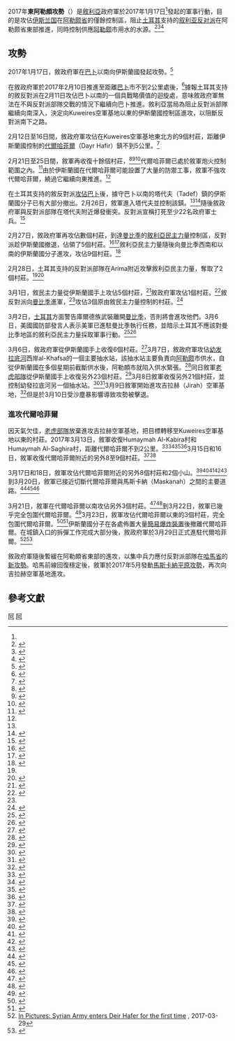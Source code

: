 {{Infobox military conflict
|conflict= 2017年東阿勒頗攻勢<br>(2017) هجوم شرق حلب
|partof= [[叙利亚内战|叙利亚内战]]
|width=350px
| image = [[File:Western_al-Bab_offensive_(2016)_(within_Northern_Syria).svg|300px]]<br/>2017年3月阿勒頗省形勢圖 
| caption = <div style="text-align:left;">{{legend|#ebc0b3|敘利亞政府控制}}
{{legend|#e2d974|[[敘利亞民主力量|敘利亞民主力量]]控制}}
{{legend|#b4b2ae|[[伊斯兰国|伊斯兰国]]控制}}
{{legend|#cdecc9|[[敘利亞反對派|敘利亞反對派]]或土耳其軍控制}}</div>
| date= 2017年1月17日<ref name="jan17"/>－2017年4月5日<br/>（2個月又19天）
| place= 敘利亞[[阿勒颇省|阿勒颇省]]東部
| result= 敘政府軍勝利
* 敘利亞政府軍收復超過200個村莊，推進至[[曼比季|曼比季]]的[[敘利亞民主力量|敘利亞民主力量]]控制區，理論上阻斷土耳其軍繼續南下之路<ref name="cutsoff">{{cite web|url=https://www.almasdarnews.com/article/syrian-army-cuts-off-frontline-turkish-army-isis-map-update/|title=Syrian Army cuts off frontline between Turkish Army and ISIS - Map update|first=Chris|last=Tomson|date=27 February 2017|publisher=|access-date=2017-03-02|archive-date=2018-10-03|archive-url=https://web.archive.org/web/20181003071950/https://www.almasdarnews.com/article/syrian-army-cuts-off-frontline-turkish-army-isis-map-update/|dead-url=no}}</ref><ref name="3_villages">{{cite web|url=https://www.almasdarnews.com/article/map-update-syrian-army-continues-blitz-against-isis-as-turkish-forces-battle-with-kurds/|title=Map Update: Syrian Army continues blitz against ISIS as Turkish forces battle with Kurds|first=Paul|last=Antonopoulos|date=28 February 2017|publisher=|access-date=2017-03-02|archive-date=2019-02-10|archive-url=https://web.archive.org/web/20190210192728/https://www.almasdarnews.com/article/map-update-syrian-army-continues-blitz-against-isis-as-turkish-forces-battle-with-kurds/|dead-url=no}}</ref>
*[[敘利亞民主力量|敘利亞民主力量]]從伊斯蘭國手上攻佔14個村莊<ref name="restart"/><ref name="push"/>
*土耳其支持的[[敘利亞反對派|敘利亞反對派]]從伊斯蘭國手上攻佔5個村莊<ref name="vie"/>
| combatant1={{flagicon image|Flag_of_Syria.svg}} 敘利亞政府
{{flagicon image|Flag of Russia.svg}} [[俄羅斯|俄羅斯]]<ref name=retreats>{{Cite web |url=http://www.syriahr.com/en/?p=61585 |title=-{The “Islamic State” organization retreats its members from Tedef and breaks down in the southeastern countryside of al-Bab and great advancement for the regime forces supported by the Hezbollah’s elite and Russian artillery}- |access-date=2017-03-02 |archive-date=2017-02-26 |archive-url=https://web.archive.org/web/20170226134418/http://www.syriahr.com/en/?p=61585 |dead-url=no }}</ref>
* [[俄罗斯空天军|俄罗斯空天军]]
{{flagicon image|InfoboxHez.PNG}} [[真主党|真主党]]<ref name=retreats/>
----
{{flagicon image|Flag of Syrian Democratic Forces.svg}} [[敘利亞民主力量|敘利亞民主力量]]<small>（自2017年2月27日起）</small>
*[[曼比季軍事委員會|曼比季軍事委員會]]
'''支援：'''
*{{flag|United States}}<small>（僅針對伊斯蘭國）</small><ref name=xh20170308/>
| combatant2= {{flag|Islamic State}}
| combatant3= Hawar Kilis行動室<small>（自2017年2月26日起）</small>
* [[自由叙利亚军|自由叙利亚军]]
* [[沙姆軍團|沙姆軍團]]
[[自由沙姆人伊斯蘭運動|自由沙姆人伊斯蘭運動]]<small>（自2017年2月26日）</small><br/>{{flag|Turkey}}<small>（自2017年3月1日）</small><ref>{{Cite web |url=http://www.reuters.com/article/us-mideast-crisis-syria-north-idUSKBN1684SB |title=Turkey, Syrian rebels attack U.S.-allied militia: militia official |access-date=2017-03-02 |archive-date=2019-04-19 |archive-url=https://web.archive.org/web/20190419214252/https://www.reuters.com/article/us-mideast-crisis-syria-north-idUSKBN1684SB |dead-url=no }}</ref>
| commander1= 
| commander2= 
| commander3= 
| units1=
| units2=
| units3=
|strength1= 10,000人<ref>{{cite web|url=https://sputniknews.com/middleeast/201611301048028007-syrian-army-liberation-al-bab/|title=Syrian Army Prepares to Enter Al-Bab to Liberate City from Terrorists|first=|last=Sputnik|publisher=|access-date=2017-03-02|archive-date=2018-12-24|archive-url=https://web.archive.org/web/20181224220853/https://sputniknews.com/middleeast/201611301048028007-syrian-army-liberation-al-bab/|dead-url=no}}</ref>
|strength2= 
|strength3= 
|casualties1={{flagicon image|Flag_of_Syria.svg}} 至少52人死<ref name="neutralizes">{{cite web|url=https://www.almasdarnews.com/article/syrian-army-neutralizes-turkish-backed-troops-near-al-bab/|title=Syrian Army neutralizes Turkish-backed troops near Al-Bab|first=Chris|last=Tomson|date=2017-02-27|publisher=|access-date=2017-03-02|archive-date=2018-10-09|archive-url=https://web.archive.org/web/20181009014725/https://www.almasdarnews.com/article/syrian-army-neutralizes-turkish-backed-troops-near-al-bab/|dead-url=no}}</ref><ref>{{cite web|url=https://www.almasdarnews.com/article/isis-suicide-attack-kills-11-syrian-soldiers-rural-aleppo/|title=ISIS suicide attack kills 11 Syrian soldiers in rural Aleppo|first=Paul|last=Antonopoulos|date=2017-02-28|publisher=|access-date=2017-03-02|archive-date=2017-05-15|archive-url=https://web.archive.org/web/20170515035956/https://www.almasdarnews.com/article/isis-suicide-attack-kills-11-syrian-soldiers-rural-aleppo/|dead-url=no}}</ref><ref>{{Cite web |url=http://www.hindustantimes.com/world-news/twin-islamic-state-suicide-attacks-kill-15-in-north-syria/story-b7NvfJ7Y7MS1hdxEoJhjWM.html |title=Twin Islamic State suicide attacks kill 15 in north Syria |access-date=2017-03-09 |archive-date=2017-11-11 |archive-url=https://web.archive.org/web/20171111152131/http://www.hindustantimes.com/world-news/twin-islamic-state-suicide-attacks-kill-15-in-north-syria/story-b7NvfJ7Y7MS1hdxEoJhjWM.html |dead-url=no }}</ref><ref>{{Cite web |url=https://www.almasdarnews.com/article/11-syrian-army-soldiers-killed-isis-suicide-bomber-eastern-aleppo/ |title=11 Syrian Army soldiers killed by ISIS suicide bomber in eastern Aleppo |access-date=2017-03-09 |archive-date=2020-08-17 |archive-url=https://web.archive.org/web/20200817195333/https://www.almasdarnews.com/article/11-syrian-army-soldiers-killed-isis-suicide-bomber-eastern-aleppo/ |dead-url=no }}</ref>，13人被俘<ref>{{cite web|url=https://www.almasdarnews.com/article/five-syrian-army-soldiers-captured-turkish-forces-aleppo-province-photos/|title=Five more Syrian Army soldiers captured by Turkish forces in Aleppo province (photos)|first=Chris|last=Tomson|date=2017-03-06|publisher=|access-date=2017-03-09|archive-date=2018-08-25|archive-url=https://web.archive.org/web/20180825120256/https://www.almasdarnews.com/article/five-syrian-army-soldiers-captured-turkish-forces-aleppo-province-photos/|dead-url=no}}</ref>
----
{{flagicon image|Flag of Syrian Democratic Forces.svg}} 86人死，8人被俘<ref>{{cite web|url=http://ku.hawarnews.com/li-minbice-4-cangoriyen-azadiye-hatin-oxirkirins/|title=Li Minbicê 4 cangoriyên azadiyê hatin oxirkirin - ANHA|publisher=|access-date=2017-03-09|archive-url=https://web.archive.org/web/20170302112419/http://ku.hawarnews.com/li-minbice-4-cangoriyen-azadiye-hatin-oxirkirins/|archive-date=2017-03-02|dead-url=yes}}<br/>{{cite web|url=http://tr.hawarnews.com/5-ozgurluk-sehidi-minbicde-ugurlandi/|script-title=tr:5 özgürlük şehidi Minbic’de uğurlandı - ANHA|publisher=|title=存档副本|access-date=2017-03-09|archive-url=https://web.archive.org/web/20170304042457/http://tr.hawarnews.com/5-ozgurluk-sehidi-minbicde-ugurlandi/|archive-date=2017-03-04|dead-url=yes}}<br/>[https://twitter.com/worldonalert/status/838774420810383363/photo/1] {{Wayback|url=https://twitter.com/worldonalert/status/838774420810383363/photo/1 |date=20170412113355 }}<br/>[https://www.almasdarnews.com/article/scores-kurds-killed-captured-turkish-troops-kick-off-manbij-offensive-graphic-photos/ Scores of Kurds killed, captured as Turkish troops kick off Manbij offensive (graphic photos)] {{Wayback|url=https://www.almasdarnews.com/article/scores-kurds-killed-captured-turkish-troops-kick-off-manbij-offensive-graphic-photos/ |date=20201109014814 }}</ref>
|casualties2= 至少1,250人死<ref name="650 militants">{{Cite web |url=https://www.almasdarnews.com/article/syrian-government-forces-killed-650-militants-east-aleppo-russian-mod/ |title=Syrian government forces killed 650 militants in east Aleppo: Russian MoD |access-date=2017-03-14 |archive-date=2017-12-22 |archive-url=https://web.archive.org/web/20171222105234/https://www.dailysabah.com/war-on-terror/2017/01/13/41-daesh-terrorists-killed-in-airstrikes-shelling |dead-url=no }}</ref><ref name="in detail">{{cite web|url=https://www.almasdarnews.com/article/video-russian-military-explains-detail-operations-isis-rural-aleppo-600-fighters-dead/|title=VIDEO: Russian military explains in detail its operations against ISIS in rural Aleppo, 600 fighters dead|first=Paul|last=Antonopoulos|date=11 March 2017|publisher=|accessdate=11 March 2017|archive-date=2017-05-17|archive-url=https://web.archive.org/web/20170517204642/https://www.almasdarnews.com/article/video-russian-military-explains-detail-operations-isis-rural-aleppo-600-fighters-dead/|dead-url=no}}</ref>
|casualties3= 敘反對派：12－24人死<ref name="neutralizes"/><ref name="buffer">{{Cite web |url=http://www.rudaw.net/english/middleeast/syria/02032017 |title=Syrian state to be buffer between Manbij and Turkish forces |access-date=2017-03-09 |archive-date=2017-10-19 |archive-url=https://web.archive.org/web/20171019061714/http://www.rudaw.net/english/middleeast/syria/02032017 |dead-url=no }}</ref><ref>{{cite web|url=http://en.hawarnews.com/attacks-on-manbij-repelled-jubb-al-hamir-liberated/|title=Attacks on Manbij repelled, Jubb al Hamir liberated - ANHA|publisher=|access-date=2017-03-09|archive-url=https://web.archive.org/web/20170309075920/http://en.hawarnews.com/attacks-on-manbij-repelled-jubb-al-hamir-liberated/|archive-date=2017-03-09|dead-url=yes}}</ref>
}}
2017年'''東阿勒頗攻勢'''（{{lang-ar|هجوم شرق حلب}}）是[[敘利亞|敘利亞]]政府軍於2017年1月17日<ref name="jan17"/>發起的軍事行動，目的是攻佔[[伊斯兰国|伊斯兰国]]在[[阿勒颇省|阿勒颇省]]的僅餘控制區，阻止[[土耳其|土耳其]]支持的[[叙利亚反对派|叙利亚反对派]]在阿勒颇省東部推進，同時控制供應[[阿勒颇|阿勒颇]]市用水的水源。<ref name="cut off Turkish Army">{{cite web|url=https://www.almasdarnews.com/article/syrian-army-cutoff-turkish-army-southeast-aleppo-map/|title=Syrian Army to cutoff Turkish Army from southeast Aleppo: map|first=Leith|last=Fadel|date=19 February 2017|publisher=|access-date=2017-03-02|archive-date=2018-11-17|archive-url=https://web.archive.org/web/20181117031245/https://www.almasdarnews.com/article/syrian-army-cutoff-turkish-army-southeast-aleppo-map/|dead-url=no}}</ref><ref name=against>{{cite web|url=http://af.reuters.com/article/worldNews/idAFKBN1650AB|title=Syrian army advances against Islamic State near Aleppo - monitor|publisher=|access-date=2017-03-02|archive-date=2018-08-24|archive-url=https://web.archive.org/web/20180824101919/https://af.reuters.com/article/worldNews/idAFKBN1650AB|dead-url=yes}}</ref><ref>{{cite web|url=http://www.breitbart.com/news/army-presses-is-in-north-syria-monitor-military-source/|title=Army presses IS in north Syria: monitor, military source - Breitbart|publisher=|access-date=2017-03-02|archive-date=2019-02-03|archive-url=https://web.archive.org/web/20190203202040/https://www.breitbart.com/news/army-presses-is-in-north-syria-monitor-military-source/|dead-url=no}}</ref>

==攻勢==
2017年1月17日，敘政府軍在[[巴卜|巴卜]]以南向伊斯蘭國發起攻勢。<ref>{{cite web|url=https://southfront.org/syrian-army-makes-first-gains-anti-isis-operation-south-al-bab|title=Syrian Army Makes First Gains In Anti-ISIS Operation South Of Al-Bab|date=18 January 2017|publisher=|access-date=2017-03-14|archive-url=https://web.archive.org/web/20170601130455/https://southfront.org/syrian-army-makes-first-gains-anti-isis-operation-south-al-bab/|archive-date=2017-06-01|dead-url=yes}}</ref>

在敘政府軍於2017年2月10日推進至距離[[巴卜|巴卜]]市不到2公里處後，<ref>{{cite news|url=http://www.aljazeera.com/news/2017/02/kremlin-turkey-gave-target-mistaken-syria-strike-170210135054884.html|title=Kremlin: Turkey gave target for mistaken Syria strike|date=10 February 2017|access-date=10 February 2017|publisher=Al Jazeera|archive-date=2019-04-28|archive-url=https://web.archive.org/web/20190428165439/https://www.aljazeera.com/news/2017/02/kremlin-turkey-gave-target-mistaken-syria-strike-170210135054884.html|dead-url=no}}</ref>據報土耳其支持的敘反對派在2月11日攻佔巴卜以南的一個具戰略價值的迴旋處，意味敘政府軍無法在不與反對派部隊交戰的情況下繼續向巴卜推進。敘利亞當局為阻止反對派部隊繼續向南深入，決定向Kuweires空軍基地以東的伊斯蘭國控制區進攻，以阻斷反對派南下之路。

2月12日至16日間，敘政府軍攻佔在Kuweires空軍基地東北方的9個村莊，距離伊斯蘭國控制的[[代爾哈菲爾|代爾哈菲爾]]（Dayr Hafir）鎮不到5公里。<ref>{{Cite web |url=http://www.syriahr.com/en/?p=60936 |title=The regime forces are about 5 km northwest of Deir Hafer town after controlling 9 villages in the road between it and between al-Bab area |access-date=2017-03-02 |archive-date=2019-12-30 |archive-url=https://web.archive.org/web/20191230114706/http://www.syriahr.com/en/?p=60936 |dead-url=no }}</ref>

2月21日至25日間，敘軍再收復十餘個村莊，<ref>{{Cite web |url=http://www.syriahr.com/en/?p=61567 |title=The regime forces achieved a broad advancement in the road of al-Bab – al-Tabaqa and move towards al-Khafseh area |access-date=2017-03-02 |archive-date=2019-12-28 |archive-url=https://web.archive.org/web/20191228023356/http://www.syriahr.com/en/?p=61567 |dead-url=no }}</ref><ref name=ontherun>{{cite web|url=https://www.almasdarnews.com/article/isis-run-syrian-army-liberates-two-villages-eastern-aleppo/|title=ISIS on the run as the Syrian Army liberates two more villages in eastern Aleppo|first=Chris|last=Tomson|date=24 February 2017|publisher=|access-date=2017-03-02|archive-date=2017-10-22|archive-url=https://web.archive.org/web/20171022193216/https://www.almasdarnews.com/article/isis-run-syrian-army-liberates-two-villages-eastern-aleppo/|dead-url=no}}</ref><ref>{{cite web|url=https://www.almasdarnews.com/article/busy-day-in-east-aleppo-as-syrian-army-obliterates-isis/|title=Busy day in East Aleppo as Syrian Army obliterates ISIS|first=Paul|last=Antonopoulos|date=25 February 2017|publisher=|access-date=2017-03-02|archive-date=2021-01-21|archive-url=https://web.archive.org/web/20210121012418/https://www.almasdarnews.com/article/busy-day-in-east-aleppo-as-syrian-army-obliterates-isis/|dead-url=no}}</ref>代爾哈菲爾已處於敘軍炮火控制範圍之內。<ref>{{cite web|url=https://www.almasdarnews.com/article/tiger-forces-liberate-new-village-isis-east-aleppo-map/|title=Tiger Forces liberate new village from ISIS in east Aleppo: map|first=Leith|last=Fadel|date=24 February 2017|publisher=|access-date=2017-03-02|archive-date=2017-10-22|archive-url=https://web.archive.org/web/20171022195025/https://www.almasdarnews.com/article/tiger-forces-liberate-new-village-isis-east-aleppo-map/|dead-url=no}}</ref>由於伊斯蘭國在代爾哈菲爾可能設置了大量的防禦工事，敘軍不強攻代爾哈菲爾，繞過它繼續向東推進。<ref name=ontherun/>

在土耳其支持的敘反對派[[巴卜之戰|攻佔巴卜]]後，據守巴卜以南的塔代夫（Tadef）鎮的伊斯蘭國分子已有大部分撤出。2月26日，敘軍進入塔代夫並控制該鎮。<ref name=against/><ref name="Tadef liberated">{{cite web|url=https://www.almasdarnews.com/article/breaking-syrian-army-liberates-isis-held-town-neighboring-al-bab/|title=BREAKING: Syrian Army liberates ISIS-held town neighboring Al-Bab|first=Chris|last=Tomson|date=26 February 2017|publisher=|access-date=2017-03-02|archive-date=2021-03-08|archive-url=https://web.archive.org/web/20210308095147/https://www.almasdarnews.com/article/breaking-syrian-army-liberates-isis-held-town-neighboring-al-bab/|dead-url=no}}</ref>隨後敘政府軍與反對派部隊在塔代夫附近爆發衝突。反對派宣稱打死至少22名政府軍士兵。<ref name="Rudaw">{{cite web|url=http://www.rudaw.net/english/middleeast/syria/27022017|title=Reports: Syrian rebels, loyalists clash south of al-Bab near Tedef|date=2017-02-27|publisher=Rudaw|access-date=2017-03-02|archive-date=2020-09-25|archive-url=https://web.archive.org/web/20200925154447/http://www.rudaw.net/english/middleeast/syria/27022017|dead-url=no}}</ref>

2月27日，敘政府軍再攻佔數個村莊，到達[[曼比季|曼比季]]的[[敘利亞民主力量|敘利亞民主力量]]控制區，反對派趁伊斯蘭國撤退，佔領了5個村莊。<ref name="vie">{{cite web|url=https://www.almasdarnews.com/article/field-report-syrian-army-turkish-backed-forces-vie-control-northern-syria-map-update/|title=Field Report: Syrian Army, Turkish-backed forces vie for control in northern Syria. Map Update|first=Zen|last=Adra|date=2017-02-27|publisher=|access-date=2017-03-02|archive-date=2018-11-18|archive-url=https://web.archive.org/web/20181118155226/https://www.almasdarnews.com/article/field-report-syrian-army-turkish-backed-forces-vie-control-northern-syria-map-update/|dead-url=no}}</ref><ref>{{Cite web |url=http://www.syriahr.com/en/?p=61754 |title=-{The “Islamic State” organization withdraws from 23 villages east of al-Bab city and the regime forces finish drawing their border with the “Euphrates Shield” operation according to the Turkish – Russian agreement}- |access-date=2017-03-02 |archive-date=2019-12-28 |archive-url=https://web.archive.org/web/20191228141417/http://www.syriahr.com/en/?p=61754 |dead-url=no }}</ref>敘利亞民主力量隨後向曼比季西南和以南的伊斯蘭國分子進攻，攻佔9個村莊。<ref name="restart">{{cite web|url=https://www.almasdarnews.com/article/massive-gains-isis-kurdish-troops-restart-operations-south-manbij/|title=Massive loss for ISIS as Kurdish troops restart operations south of Manbij|first=Chris|last=Tomson|date=2017-02-27|publisher=|access-date=2017-03-02|archive-date=2018-07-06|archive-url=https://web.archive.org/web/20180706193850/https://www.almasdarnews.com/article/massive-gains-isis-kurdish-troops-restart-operations-south-manbij/|dead-url=no}}</ref>

2月28日，土耳其支持的反對派部隊在Arima附近攻擊敘利亞民主力量，奪取了2個村莊。<ref name="3_villages"/><ref>{{cite web|url=https://southfront.org/pro-turkish-forces-seize-village-ypg-west-manbij-syrian-army-liberates-areas-isis/|title=Pro-Turkish forces seize village from YPG west of Manbij. Syrian Army liberates more areas from ISIS|publisher=South Front|date=2017-03-01|access-date=2017-03-02|archive-url=https://web.archive.org/web/20170708004041/https://southfront.org/pro-turkish-forces-seize-village-ypg-west-manbij-syrian-army-liberates-areas-isis/|archive-date=2017-07-08|dead-url=yes}}</ref>

3月1日，敘民主力量從伊斯蘭國手上攻佔5個村莊，<ref name="push">{{Cite web |url=https://www.almasdarnews.com/article/turkish-army-seizes-two-villages-kurdish-forces-amid-push-towards-manbij/ |title=Turkish Army seizes two villages from Kurdish forces amid push towards Manbij |access-date=2017-03-02 |archive-date=2017-08-30 |archive-url=https://web.archive.org/web/20170830161933/https://www.almasdarnews.com/article/turkish-army-seizes-two-villages-kurdish-forces-amid-push-towards-manbij/ |dead-url=no }}</ref>敘政府軍攻佔1個村莊。<ref>{{Cite web |url=https://www.almasdarnews.com/article/isis-run-east-aleppo-syrian-army-liberates-territory/ |title=ISIS on the run in east Aleppo as the Syrian Army liberates more territory |access-date=2017-03-02 |archive-date=2018-11-22 |archive-url=https://web.archive.org/web/20181122193144/https://www.almasdarnews.com/article/isis-run-east-aleppo-syrian-army-liberates-territory/ |dead-url=no }}</ref>敘反對派向[[曼比季|曼比季]]進軍，<ref name="push"/>攻佔3個原由敘民主力量控制的村莊。<ref name="3villages">{{Cite web |url=http://www.syriahr.com/en/?p=61944 |title=Rebels advance over Menbej military council in 3 villages |access-date=2017-03-02 |archive-date=2019-12-28 |archive-url=https://web.archive.org/web/20191228044349/http://www.syriahr.com/en/?p=61944 |dead-url=no }}</ref>

3月2日，[[土耳其|土耳其]]方面警告庫爾德族武裝離開[[曼比季|曼比季]]，否則將會進攻他們。3月6日，美國國防部發言人表示美軍已進駐曼比季執行任務，並暗示土耳其不應該對曼比季地區的敘利亞民主力量採取軍事行動。<ref name=xh20170308>{{cite news |url=http://news.xinhuanet.com/world/2017-03/08/c_129503462.htm |title=美国增兵曼比季 叙北部重镇上演“四国演义” |publisher=新華網 |date=2017-03-08 |accessdate=2017-03-09 |archive-date=2017-03-08 |archive-url=https://web.archive.org/web/20170308005906/http://news.xinhuanet.com/world/2017-03/08/c_129503462.htm |dead-url=no }}</ref><ref name=reuters20170306>{{Cite news |url=http://www.reuters.com/article/us-mideast-crisis-syria-usa-idUSKBN16D29G?il=0 |title=U.S. military deploys forces in Syria's Manbij in new effort |publisher=Reuters |date=2017-03-06 |accessdate=2017-03-09 |archive-date=2017-03-13 |archive-url=https://web.archive.org/web/20170313180004/http://www.reuters.com/article/us-mideast-crisis-syria-usa-idUSKBN16D29G?il=0 |dead-url=no }}</ref>

3月6日，敘政府軍從伊斯蘭國手上收復6個村莊。<ref name="6villages">{{Cite web |url=https://www.almasdarnews.com/article/six-villages-liberated-eastern-aleppo-syrian-army-closes-jarrah-airbase/ |title=Six villages liberated in eastern Aleppo as the Syrian Army closes in on Jarrah Airbase |access-date=2017-03-08 |archive-date=2019-12-30 |archive-url=https://web.archive.org/web/20191230054549/https://www.almasdarnews.com/article/six-villages-liberated-eastern-aleppo-syrian-army-closes-jarrah-airbase/ |dead-url=no }}</ref>3月7日，敘政府軍攻佔[[幼发拉底河|幼发拉底河]]西岸al-Khafsa的一個主要抽水站，該抽水站主要負責向[[阿勒颇|阿勒颇]]市供水，自從伊斯蘭國在多個星期前截斷供水後，阿勒頗市就陷入供水緊張。<ref>{{Cite news |url=http://www.voanews.com/a/syrian-forces-capture-key-water-supply-aleppo-monitors-say/3754297.html |title=Monitors: Syrian Forces Capture Key Water Supply Near Aleppo |date=2017-03-07 |publisher=美國之音 |accessdate=2017-03-08 |archive-date=2019-06-06 |archive-url=https://web.archive.org/web/20190606032211/https://www.voanews.com/a/syrian-forces-capture-key-water-supply-aleppo-monitors-say/3754297.html |dead-url=no }}</ref>同日敘軍[[老虎部隊|老虎部隊]]從伊斯蘭國手上收復另外23個村莊。<ref name=jan17>{{Cite web |url=https://www.almasdarnews.com/article/20-villages-liberated-syrian-army-seizes-isis-pocket-stunning-aleppo-offensive/ |title=+20 villages liberated as the Syrian Army seizes ISIS pocket in stunning Aleppo offensive |date=2017-03-07 |work=Al Masdar News |access-date=2017-03-08 |archive-date=2019-12-27 |archive-url=https://web.archive.org/web/20191227093057/https://www.almasdarnews.com/article/20-villages-liberated-syrian-army-seizes-isis-pocket-stunning-aleppo-offensive/ |dead-url=no }}</ref>3月8日敘軍收復另外21個村莊，並控制幼發拉底河另一個抽水站。<ref name="8villages">{{cite web|url=https://www.almasdarnews.com/article/photos-another-amazing-day-syrian-army-isis-faces-full-annihilation-rural-aleppo/|title=PHOTOS: Another amazing day for the Syrian Army as ISIS faces full annihilation in rural Aleppo|first=Paul|last=Antonopoulos|date=2017-03-08|publisher=|accessdate=2017-03-11|archive-date=2017-07-18|archive-url=https://web.archive.org/web/20170718161714/https://www.almasdarnews.com/article/photos-another-amazing-day-syrian-army-isis-faces-full-annihilation-rural-aleppo/|dead-url=no}}</ref><ref>{{cite web|url=https://www.almasdarnews.com/article/syrian-army-seizes-control-21-settlements-24-hours/|title=Syrian Army seizes control of 21 settlements in 24 hours|first=News|last=Desk|date=2017-03-09|publisher=|accessdate=2017-03-11|archive-date=2020-08-09|archive-url=https://web.archive.org/web/20200809141831/https://www.almasdarnews.com/article/syrian-army-seizes-control-21-settlements-24-hours/|dead-url=no}}</ref>3月9日敘軍開始進攻吉拉赫（Jirah）空軍基地，<ref name="Jirah">{{cite web|url=https://www.almasdarnews.com/article/syrian-army-brink-liberating-key-military-airport-east-aleppo/|title=Syrian Army on the brink of liberating key military airport in east Aleppo|first=Leith|last=Fadel|date=2017-03-09|publisher=|accessdate=2017-03-11|archive-date=2020-09-21|archive-url=https://web.archive.org/web/20200921073253/https://www.almasdarnews.com/article/syrian-army-brink-liberating-key-military-airport-east-aleppo/|dead-url=no}}</ref>但是於3月10日受沙塵暴影響導致攻勢被擊退。

===進攻代爾哈菲爾===
因天氣欠佳，[[老虎部隊|老虎部隊]]放棄進攻吉拉赫空軍基地，把目標轉移至Kuweires空軍基地以東的村莊。2017年3月13日，敘軍收復Humaymah Al-Kabira村和Humaymah Al-Saghira村，距離代爾哈菲爾不到2公里。<ref>{{Cite news|url=https://www.almasdarnews.com/article/bad-weather-halts-syrian-army-operations-east-aleppo/|title=Bad weather halts Syrian Army operations in east Aleppo|last=Fadel|first=Leith|date=2017-03-13|work=Al-Masdar News|accessdate=2017-03-13|language=en|archive-date=2019-12-30|archive-url=https://web.archive.org/web/20191230073157/https://www.almasdarnews.com/article/bad-weather-halts-syrian-army-operations-east-aleppo/|dead-url=no}}</ref><ref>{{Cite news|url=https://www.almasdarnews.com/article/syrian-army-opens-new-front-isis-east-aleppo/|title=Syrian Army opens new front against ISIS in east Aleppo|last=Fadel|first=Leith|date=2017-03-13|work=Al-Masdar News|accessdate=2017-03-13|language=en|archive-date=2019-12-30|archive-url=https://web.archive.org/web/20191230182029/https://www.almasdarnews.com/article/syrian-army-opens-new-front-isis-east-aleppo/|dead-url=no}}</ref><ref name="new_front">{{Cite web |url=https://www.almasdarnews.com/article/syrian-army-opens-new-front-isis-east-aleppo/ |title=Syrian Army opens new front against #ISIS in east Aleppo |access-date=2017-03-31 |archive-date=2019-12-30 |archive-url=https://web.archive.org/web/20191230182029/https://www.almasdarnews.com/article/syrian-army-opens-new-front-isis-east-aleppo/ |dead-url=no }}</ref><ref name="new_front2">{{Cite news|url=https://www.almasdarnews.com/article/syrian-army-advances-2km-isils-last-aleppo-stronghold-map/|title=Syrian Army advances with 2km of ISIL's last Aleppo stronghold: map|last=Fadel|first=Leith|date=2017-03-13|work=Al-Masdar News|accessdate=2017-03-13|language=en|archive-date=2020-01-04|archive-url=https://web.archive.org/web/20200104223333/https://www.almasdarnews.com/article/syrian-army-advances-2km-isils-last-aleppo-stronghold-map/|dead-url=no}}</ref>3月15日和16日，敘軍收復代爾哈菲爾附近的另外8至9個村莊。<ref>{{cite news|url=https://www.almasdarnews.com/article/breaking-syrian-army-liberates-four-villages-eastern-aleppo-encircles-isis-bastion/|title=BREAKING: Syrian Army liberates four villages in eastern Aleppo, encircles ISIS bastion|last=Tomson|first=Chris|date=2017-03-14|work=Al-Masdar News|access-date=2017-03-15|archive-date=2019-12-29|archive-url=https://web.archive.org/web/20191229163145/https://www.almasdarnews.com/article/breaking-syrian-army-liberates-four-villages-eastern-aleppo-encircles-isis-bastion/|dead-url=no}}</ref><ref name="new_front3">{{cite web|url=http://www.syriahr.com/en/?p=62982|title=With the end of the second month of military operation… the regime forces advance in 9 villages in Deir Hafer area after being expelled from al-Jarrah airbase by the "Islamic State" organization|publisher=SOHR|date=2017-03-16|accessdate=2017-03-17|archive-date=2019-12-26|archive-url=https://web.archive.org/web/20191226104050/http://www.syriahr.com/en/?p=62982|dead-url=no}}</ref>

3月17日和18日，敘軍攻佔代爾哈菲爾附近的另外8個村莊和2個小山。<ref name="new_front5">{{Cite web |url=https://www.almasdarnews.com/article/map-update-syrian-army-tightens-nose-around-isis-east-aleppo/ |title=Map Update: Syrian Army tightens the nose around ISIS in east Aleppo |access-date=2017-03-31 |archive-date=2020-05-18 |archive-url=https://web.archive.org/web/20200518131144/https://www.almasdarnews.com/article/map-update-syrian-army-tightens-nose-around-isis-east-aleppo/ |dead-url=no }}</ref><ref>{{cite web|url=https://southfront.org/govt-forces-captures-strategic-hill-gets-fire-control-of-isis-held-city-of-deir-hafer/|title=Govt. forces captures strategic hill, gets fire control of ISIS-held city of Deir Hafer|publisher=South Front|date=18 March 2017|accessdate=18 March 2017|archive-url=https://web.archive.org/web/20170830103838/https://southfront.org/govt-forces-captures-strategic-hill-gets-fire-control-of-isis-held-city-of-deir-hafer/|archive-date=2017-08-30|dead-url=yes}}</ref><ref>{{cite web|url=http://www.syriahr.com/en/?p=63093|title=Regime forces advance in 2 villages over IS and reach Der Hafir outskirts|publisher=SOHR|date=18 March 2017|accessdate=18 March 2017|archive-date=2019-12-30|archive-url=https://web.archive.org/web/20191230050152/http://www.syriahr.com/en/?p=63093|dead-url=no}}</ref><ref>{{cite web|url=http://www.syriahr.com/en/?p=63080|title=The regime forces advance further in their attempt to turn around Deir Hafer town|publisher=SOHR|date=18 March 2017|accessdate=18 March 2017|archive-date=2020-01-02|archive-url=https://web.archive.org/web/20200102213147/http://www.syriahr.com/en/?p=63080|dead-url=no}}</ref><ref>{{cite web|url=https://www.almasdarnews.com/article/syrian-army-reaches-outskirts-isils-last-east-aleppo-stronghold-map/|title=Syrian Army reaches outskirts of ISIL’s last east Aleppo stronghold: map|publisher=Al-Masdar News|date=18 March 2017|accessdate=18 March 2017|archive-date=2020-01-01|archive-url=https://web.archive.org/web/20200101001228/https://www.almasdarnews.com/article/syrian-army-reaches-outskirts-isils-last-east-aleppo-stronghold-map/|dead-url=no}}</ref>到3月20日，敘軍已接近切斷代爾哈菲爾與馬斯卡納（Maskanah）之間的主要道路。<ref name="new_front7">{{cite web|url=https://www.almasdarnews.com/article/syrian-army-attempts-encircle-isis-east-aleppo/|title=Syrian Army attempts to encircle ISIS in east Aleppo|first=Zen|last=Adra|publisher=Al-Masdar News|date=20 March 2017|accessdate=20 March 2017|archive-date=2019-12-28|archive-url=https://web.archive.org/web/20191228024858/https://www.almasdarnews.com/article/syrian-army-attempts-encircle-isis-east-aleppo/|dead-url=no}}</ref><ref>{{cite web|url=http://www.syriahr.com/en/?p=63221|title=The regime forces almost close the main road between Deir Hafer and Maskanah which leads to the countryside of Al-Raqqah and Deir Ezzor|publisher=SOHR|date=20 March 2017|accessdate=20 March 2017|archive-date=2020-01-02|archive-url=https://web.archive.org/web/20200102213151/http://www.syriahr.com/en/?p=63221|dead-url=no}}</ref><ref name="new_front8">{{Cite news|url=https://www.almasdarnews.com/article/isis-almost-trapped-deir-hafer-syrian-army-seizes-villages-rural-aleppo/|title=ISIS almost trapped in Deir Hafer as Syrian Army seizes more villages in rural Aleppo|last=Tomson|first=Chris|date=2017-03-20|work=Al-Masdar News|access-date=2017-03-20|language=en|archive-date=2020-01-02|archive-url=https://web.archive.org/web/20200102015825/https://www.almasdarnews.com/article/isis-almost-trapped-deir-hafer-syrian-army-seizes-villages-rural-aleppo/|dead-url=no}}</ref>

3月21日，敘軍在代爾哈菲爾以南攻佔另外3個村莊。<ref name="new_front9">{{Cite web |url=https://www.almasdarnews.com/article/breaking-government-forces-recapture-new-villages-east-aleppo/ |title=Breaking: Government forces recapture new villages in east Aleppo |access-date=2017-03-31 |archive-date=2019-12-25 |archive-url=https://web.archive.org/web/20191225182350/https://www.almasdarnews.com/article/breaking-government-forces-recapture-new-villages-east-aleppo/ |dead-url=no }}</ref><ref>{{cite web|url=https://southfront.org/tiger-forces-liberate-3-villages-from-isis-southeast-of-deir-hafer-map/|title=Tigwr Forces liberate 3 villages from ISIS southeast of Deir Hafer (map)|publisher=South Front|date=2017-03-21|accessdate=2017-03-21|archive-url=https://web.archive.org/web/20170830103454/https://southfront.org/tiger-forces-liberate-3-villages-from-isis-southeast-of-deir-hafer-map/|archive-date=2017-08-30|dead-url=yes}}</ref>到3月22日，敘軍已幾乎完全包圍代爾哈菲爾。<ref>{{cite news|url=https://southfront.org/syrian-army-encircles-isis-stronghold-of-deir-hafer/|title=Syrian Army encircles ISIS stronghold of Deir Hafer|date=2017-03-22|work=South Front|access-date=2017-03-22|archive-url=https://web.archive.org/web/20170818085811/https://southfront.org/syrian-army-encircles-isis-stronghold-of-deir-hafer/|archive-date=2017-08-18|dead-url=yes}}</ref>3月23日，敘軍攻佔代爾哈菲爾以東的3個村莊，完全包圍代爾哈菲爾。<ref name="no way out">{{Cite web |url=https://www.almasdarnews.com/article/no-way-deir-hafer-isil-syrian-army-troops-full-besiege-town/ |title=No way out of Deir Hafer for ISIL as Syrian Army troops full besiege town |access-date=2017-03-31 |archive-date=2020-01-02 |archive-url=https://web.archive.org/web/20200102085934/https://www.almasdarnews.com/article/no-way-deir-hafer-isil-syrian-army-troops-full-besiege-town/ |dead-url=no }}</ref><ref name="liberation">{{Cite web |url=https://www.almasdarnews.com/article/syrian-army-continues-routing-isis-rural-aleppo-deir-hafer-liberates-new-village/ |title=Syrian Army continues routing ISIS in rural Aleppo after Deir Hafer, liberates new village |access-date=2017-03-31 |archive-date=2020-11-24 |archive-url=https://web.archive.org/web/20201124211638/https://www.almasdarnews.com/article/syrian-army-continues-routing-isis-rural-aleppo-deir-hafer-liberates-new-village/ |dead-url=no }}</ref>伊斯蘭國分子在各處佈置大量[[簡易爆炸裝置|簡易爆炸裝置]]後撤離代爾哈菲爾。在城鎮入口的拆彈工作完成大部分後，敘政府軍於3月29日正式進駐代爾哈菲爾。<ref name="entered_Dayr Hafir">[https://www.almasdarnews.com/article/pictures-syrian-army-enters-deir-hafer-first-time/ In Pictures: Syrian Army enters Deir Hafer for the first time] {{Wayback|url=https://www.almasdarnews.com/article/pictures-syrian-army-enters-deir-hafer-first-time/ |date=20210108195639 }}, 2017-03-29</ref><ref>{{cite news |url=http://www.reuters.com/article/us-mideast-crisis-syria-army-idUSKBN1702B0 |title=Syrian army captures Islamic State village near Aleppo |author=Angus McDowall |date=2017-03-29 |accessdate=2017-04-01 |publisher=Reuters |archive-date=2020-11-12 |archive-url=https://web.archive.org/web/20201112012051/https://www.reuters.com/article/us-mideast-crisis-syria-army-idUSKBN1702B0 |dead-url=no }}</ref>

敘政府軍隨後暫緩在阿勒頗省東部的進攻，以集中兵力應付反對派部隊在[[哈馬省|哈馬省]]的[[2017年哈馬攻勢|新攻勢]]。哈馬前線回復穩定後，敘軍於2017年5月發動[[馬斯卡納平原攻勢|馬斯卡納平原攻勢]]，再次向吉拉赫空軍基地進攻。

==參考文獻==
{{reflist|30em}}

[[Category:2017年叙利亚内战战役|阿]]
[[Category:阿勒颇省军事史|阿]]